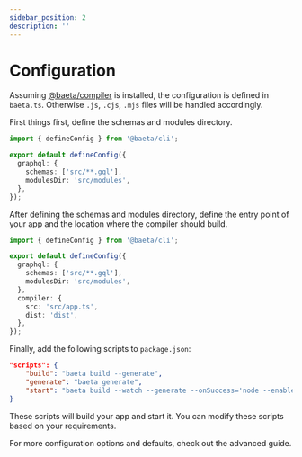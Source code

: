 ```yaml
---
sidebar_position: 2
description: ''
---
```


# Configuration

Assuming [@baeta/compiler](https://www.npmjs.com/package/@baeta/compiler) is installed, the configuration is defined in `baeta.ts`.
Otherwise `.js`, `.cjs`, `.mjs` files will be handled accordingly.

First things first, define the schemas and modules directory.

```typescript
import { defineConfig } from '@baeta/cli';

export default defineConfig({
  graphql: {
    schemas: ['src/**.gql'],
    modulesDir: 'src/modules',
  },
});
```

After defining the schemas and modules directory, define the entry point of your app and the location where the compiler should build.

```typescript
import { defineConfig } from '@baeta/cli';

export default defineConfig({
  graphql: {
    schemas: ['src/**.gql'],
    modulesDir: 'src/modules',
  },
  compiler: {
    src: 'src/app.ts',
    dist: 'dist',
  },
});
```

Finally, add the following scripts to `package.json`:

```json
"scripts": {
    "build": "baeta build --generate",
    "generate": "baeta generate",
    "start": "baeta build --watch --generate --onSuccess='node --enable-source-maps dist/app.js'"
}
```

These scripts will build your app and start it. You can modify these scripts based on your requirements.

For more configuration options and defaults, check out the advanced guide.
